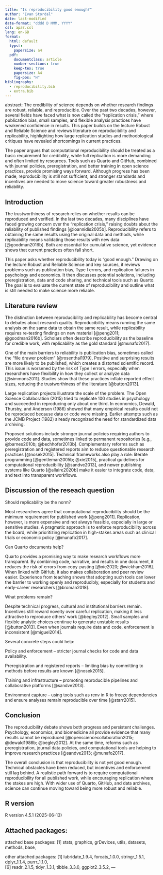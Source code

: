 ```yaml
---
title: "Is reproducibility good enough?"
author: "Ivan Stordal"
date: last-modified
date-format: "dddd D MMM, YYYY"
csl: apa7.csl
lang: en-GB
format:
  html: default
  typst:
    papersize: a4
  pdf:
    documentclass: article
    number-sections: true
    keep-tex: true
    papersize: A4
    fig-pos: "H"
bibliography: 
  - reproducibility.bib
  - extra.bib
---
```


abstract: The credibility of science depends on whether research findings are robust, reliable, and reproducible. Over the past two decades, however, several fields have faced what is now called the “replication crisis,” where publication bias, small samples, and flexible analysis practices have weakened confidence in results. This paper builds on the lecture Robust and Reliable Science and reviews literature on reproducibility and replicability, highlighting how large replication studies and methodological critiques have revealed shortcomings in current practices.

The paper argues that computational reproducibility should be treated as a basic requirement for credibility, while full replication is more demanding and often limited by resources. Tools such as Quarto and GitHub, combined with journal policies, preregistration, and better training in open science practices, provide promising ways forward. Although progress has been made, reproducibility is still not sufficient, and stronger standards and incentives are needed to move science toward greater robustness and reliability.

## Introduction

The trustworthiness of research relies on whether results can be reproduced and verified. In the last two decades, many disciplines have faced growing concern over the “replication crisis,” raising doubts about the reliability of published findings [@ioannidis2005b]. Reproducibility refers to obtaining the same results using the original data and methods, while replicability means validating those results with new data [@goodman2016b]. Both are essential for cumulative science, yet evidence shows that current practices often fall short.

This paper asks whether reproducibility today is “good enough.” Drawing on the lecture Robust and Reliable Science and key sources, it reviews problems such as publication bias, Type I errors, and replication failures in psychology and economics. It then discusses potential solutions, including preregistration, data and code sharing, and technical tools such as Quarto. The goal is to evaluate the current state of reproducibility and outline what is still needed to make science more reliable.


## Literature review

The distinction between reproducibility and replicability has become central to debates about research quality. Reproducibility means running the same analysis on the same data to obtain the same result, while replicability requires re-testing findings on new material [@peng2011; @goodman2016b]. Scholars often describe reproducibility as the baseline for credible work, with replicability as the gold standard [@munafo2017].

One of the main barriers to reliability is publication bias, sometimes called the “file drawer problem” [@rosenthal1979]. Positive and surprising results are more likely to be published, which creates a distorted scientific record. This issue is worsened by the risk of Type I errors, especially when researchers have flexibility in how they collect or analyze data [@simmons2011]. Studies show that these practices inflate reported effect sizes, reducing the trustworthiness of the literature [@button2013].

Large replication projects illustrate the scale of the problem. The Open Science Collaboration (2015) tried to replicate 100 studies in psychology and succeeded in reproducing only about one third. In economics, Dewald, Thursby, and Anderson (1986) showed that many empirical results could not be reproduced because data or code were missing. Earlier attempts such as the JCMB Project (1982) already recognized the need for standardized data archiving.

Proposed solutions include stronger journal policies requiring authors to provide code and data, sometimes linked to permanent repositories [e.g., @barnes2010b; @bechhofer2013b]. Complementary reforms such as preregistration and registered reports aim to reduce questionable research practices [@nosek2015]. Technical frameworks also play a role: literate programming [@gentleman2005b; @xie2015], practical guidelines for computational reproducibility [@sandve2013], and newer publishing systems like Quarto [@allaire2020b] make it easier to integrate code, data, and text into transparent workflows.


## Discussion of the reseach question

Should replicability be the norm?

Most researchers agree that computational reproducibility should be the minimum requirement for published work [@peng2011]. Replication, however, is more expensive and not always feasible, especially in large or sensitive studies. A pragmatic approach is to enforce reproducibility across the board, while prioritizing replication in high-stakes areas such as clinical trials or economic policy [@munafo2017].

Can Quarto documents help?

Quarto provides a promising way to make research workflows more transparent. By combining code, narrative, and results in one document, it reduces the risk of errors from copy-pasting [@xie2020; @wickham2016]. When linked with GitHub, it also makes collaboration and peer review easier. Experience from teaching shows that adopting such tools can lower the barrier to working openly and reproducibly, especially for students and early-career researchers [@broman2018].

What problems remain?

Despite technical progress, cultural and institutional barriers remain. Incentives still reward novelty over careful replication, making it less attractive to reproduce others’ work [@begley2012]. Small samples and flexible analytic choices continue to generate unstable results [@button2013]. Even when journals require data and code, enforcement is inconsistent [@miguel2014].

Several concrete steps could help:

Policy and enforcement – stricter journal checks for code and data availability.

Preregistration and registered reports – limiting bias by committing to methods before results are known [@nosek2015].

Training and infrastructure – promoting reproducible pipelines and collaborative platforms [@sandve2013].

Environment capture – using tools such as renv in R to freeze dependencies and ensure analyses remain reproducible over time [@starr2015].

## Conclusion

The reproducibility debate shows both progress and persistent challenges. Psychology, economics, and biomedicine all provide evidence that many results cannot be reproduced [@opensciencecollaboration2015; @dewald1986b; @begley2012]. At the same time, reforms such as preregistration, journal data policies, and computational tools are helping to improve research practices [@sandve2013; @munafo2017].

The overall conclusion is that reproducibility is not yet good enough. Technical obstacles have been reduced, but incentives and enforcement still lag behind. A realistic path forward is to require computational reproducibility for all published work, while encouraging replication where the stakes are high. With wider use of Quarto, GitHub, and data archives, science can continue moving toward being more robust and reliable.


## R version

R version 4.5.1 (2025-06-13)

## Attached packages:

attached base packages:
[1] stats,     graphics,  grDevices,   utils,     datasets,  methods,   base,     

other attached packages:
[1] lubridate_1.9.4, forcats_1.0.0,   stringr_1.5.1,   dplyr_1.1.4,     purrr_1.1.0,   
[6] readr_2.1.5,     tidyr_1.3.1,     tibble_3.3.0,    ggplot2_3.5.2, 
---



